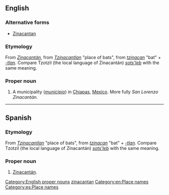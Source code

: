 ==English==
{{wikipedia}}

===Alternative forms===
* [[Zinacantan]]

===Etymology===
From {{etyl|es|en}} ''[[Zinacantán#Spanish|Zinacantán]]'', from {{etyl|nah|en}} ''[[Tzinacantlan]]'' "place of bats", from ''[[tzinacan]]'' "bat" + ''[[-tlan]]''. Compare Tzotzil (the local language of Zinacantán) ''[[sots'leb]]'' with the same meaning.

===Proper noun===
{{head|en|proper nouns}}

# A municipality (''[[municipio]]'') in [[Chiapas]], [[Mexico]]. More fully ''San Lorenzo Zinacantán''.

[[Category:English proper nouns]]
[[Category:English terms spelled with Á|zinacantan]]
[[Category:en:Place names]]

----

==Spanish==

===Etymology===
From {{etyl|nah|es}} ''[[Tzinacantlan]]'' "place of bats", from ''[[tzinacan]]'' "bat" + ''[[-tlan]]''. Compare Tzotzil (the local language of Zinacantán) ''[[sots'leb]]'' with the same meaning.

===Proper noun===
{{es-proper noun|m}}

# [[Zinacantán#English|Zinacantán]].

[[Category:es:Place names]]